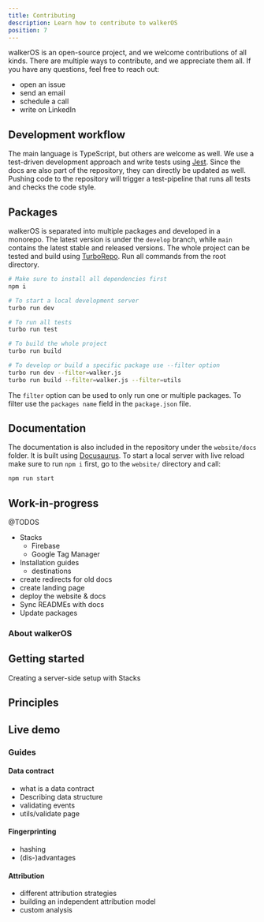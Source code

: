 ```yaml
---
title: Contributing
description: Learn how to contribute to walkerOS
position: 7
---
```



walkerOS is an open-source project, and we welcome contributions of all kinds.
There are multiple ways to contribute, and we appreciate them all. If you have
any questions, feel free to reach out:

- <Link to="https://github.com/elbwalker/walkerOS/issues">open an issue</Link>
- <Link to="mailto:hello@elbwalker.com">send an email</Link>
- <Link to="https://calendly.com/elb-alexander/30min">schedule a call</Link>
- <Link to="https://www.linkedin.com/in/alexanderkirtzel/">
    write on LinkedIn
  </Link>

## Development workflow

The main language is TypeScript, but others are welcome as well. We use a
test-driven development approach and write tests using
[Jest](https://jestjs.io/). Since the docs are also part of the repository, they
can directly be updated as well. Pushing code to the repository will trigger a
test-pipeline that runs all tests and checks the code style.

## Packages

walkerOS is separated into multiple packages and developed in a monorepo. The
latest version is under the `develop` branch, while `main` contains the latest
stable and released versions. The whole project can be tested and build using
[TurboRepo](https://turbo.build/repo/). Run all commands from the root
directory.

```bash
# Make sure to install all dependencies first
npm i

# To start a local development server
turbo run dev

# To run all tests
turbo run test

# To build the whole project
turbo run build

# To develop or build a specific package use --filter option
turbo run dev --filter=walker.js
turbo run build --filter=walker.js --filter=utils
```

The `filter` option can be used to only run one or multiple packages. To filter
use the `packages name` field in the `package.json` file.

## Documentation

The documentation is also included in the repository under the `website/docs`
folder. It is built using [Docusaurus](https://docusaurus.io/). To start a local
server with live reload make sure to run `npm i` first, go to the `website/`
directory and call:

```bash
npm run start
```

## Work-in-progress

@TODOS

- Stacks
  - Firebase
  - Google Tag Manager
- Installation guides
  - destinations
- create redirects for old docs
- create landing page
- deploy the website & docs
- Sync READMEs with docs
- Update packages

### About walkerOS

## Getting started

Creating a server-side setup with Stacks

## Principles

## Live demo

### Guides

#### Data contract

- what is a data contract
- Describing data structure
- validating events
- utils/validate page

#### Fingerprinting

- hashing
- (dis-)advantages

#### Attribution

- different attribution strategies
- building an independent attribution model
- custom analysis
